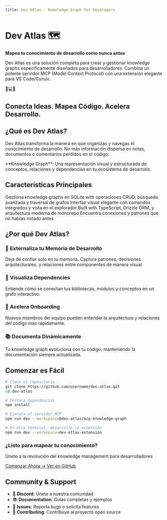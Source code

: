 ```yaml
---
title: Dev Atlas - Knowledge Graph for Developers
---
```



# Dev Atlas 🗺️

**Mapea tu conocimiento de desarrollo como nunca antes**

Dev Atlas es una solución completa para crear y gestionar knowledge graphs específicamente diseñados para desarrolladores. Combina un potente servidor MCP (Model Context Protocol) con una extensión elegante para VS Code/Cursor.

<div className="mt-16 mb-20 text-center">
  <div className="text-6xl mb-6">🧠💻🌐</div>
  <h2 className="text-4xl font-bold bg-gradient-to-r from-blue-600 to-purple-600 bg-clip-text text-transparent">
    Conecta Ideas. Mapea Código. Acelera Desarrollo.
  </h2>
</div>

## ¿Qué es Dev Atlas?

Dev Atlas transforma la manera en que organizas y navegas el conocimiento de desarrollo. No más información dispersa en notas, documentos o comentarios perdidos en el código.

<Callout type="info" emoji="💡">
  **Knowledge Graph**: Una representación visual y estructurada de conceptos, relaciones y dependencias en tu ecosistema de desarrollo.
</Callout>

## Características Principales

<Cards>
  <Card icon="🔗" title="Servidor MCP Potente" href="/mcp">
    Gestiona knowledge graphs en SQLite with operaciones CRUD, búsqueda avanzada y traversal de grafos
  </Card>
  <Card icon="🎨" title="Extensión VS Code/Cursor" href="/extension">
    Interfaz visual elegante con comandos integrados y vista en el explorador
  </Card>
  <Card icon="⚡" title="Alto Rendimiento" href="/docs/performance">
    Built with TypeScript, Drizzle ORM, y arquitectura moderna de monorepo
  </Card>
  <Card icon="🔍" title="Búsqueda Inteligente" href="/docs/search">
    Encuentra conexiones y patrones que no habías notado antes
  </Card>
</Cards>

## ¿Por qué Dev Atlas?

### 🧠 **Externaliza tu Memoria de Desarrollo**
Deja de confiar solo en tu memoria. Captura patrones, decisiones arquitecturales, y relaciones entre componentes de manera visual.

### 🔗 **Visualiza Dependencies**
Entiende cómo se conectan tus bibliotecas, módulos y conceptos en un grafo interactivo.

### 🚀 **Acelera Onboarding**
Nuevos miembros del equipo pueden entender la arquitectura y relaciones del código más rápidamente.

### 📚 **Documenta Dinámicamente** 
Tu knowledge graph evoluciona con tu código, manteniendo la documentación siempre actualizada.

## Comenzar es Fácil

```bash
# Clona el repositorio
git clone https://github.com/username/dev-atlas.git
cd dev-atlas

# Instala dependencias
npm install

# Ejecuta el servidor MCP
npm run dev --workspace=@dev-atlas/mcp-knowledge-graph

# En otra terminal, desarrolla la extensión
npm run dev --workspace=dev-atlas-extension
```

<div className="mt-20 p-8 bg-gradient-to-r from-blue-50 to-purple-50 rounded-xl border border-blue-200">
  <div className="text-center">
    <h3 className="text-2xl font-bold mb-4">¿Listo para mapear tu conocimiento?</h3>
    <p className="text-lg text-gray-600 mb-6">
      Únete a la revolución del knowledge management para desarrolladores
    </p>
    <div className="flex gap-4 justify-center">
      <a 
        href="/docs/getting-started" 
        className="px-6 py-3 bg-blue-600 text-white rounded-lg font-semibold hover:bg-blue-700 transition-colors"
      >
        Comenzar Ahora →
      </a>
      <a 
        href="https://github.com/abdul-hamid-achik/dev-atlas" 
        className="px-6 py-3 border border-gray-300 rounded-lg font-semibold hover:border-gray-400 transition-colors"
      >
        Ver en GitHub
      </a>
    </div>
  </div>
</div>

## Community & Support

- 💬 **Discord**: Únete a nuestra comunidad
- 📚 **Documentation**: Guías completas y ejemplos
- 🐛 **Issues**: Reporta bugs o solicita features
- 🤝 **Contributing**: Contribuye al proyecto open source

